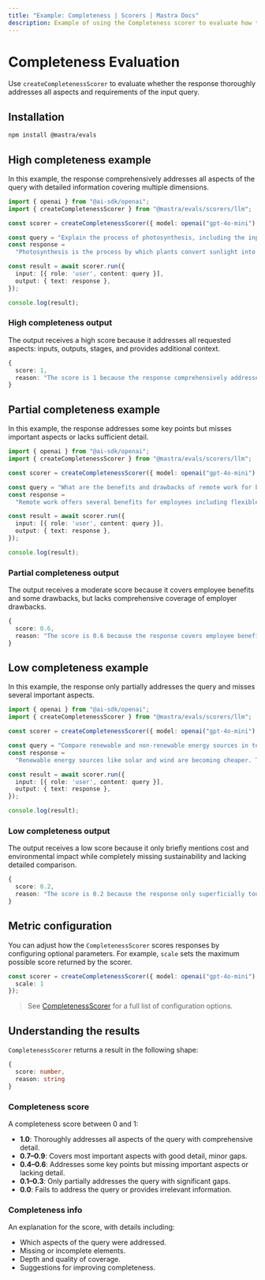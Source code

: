 ```yaml
---
title: "Example: Completeness | Scorers | Mastra Docs"
description: Example of using the Completeness scorer to evaluate how thoroughly responses address all aspects of a query.
---
```



# Completeness Evaluation

Use `createCompletenessScorer` to evaluate whether the response thoroughly addresses all aspects and requirements of the input query.

## Installation

```bash copy
npm install @mastra/evals
```

## High completeness example

In this example, the response comprehensively addresses all aspects of the query with detailed information covering multiple dimensions.

```typescript filename="src/example-high-completeness.ts" showLineNumbers copy
import { openai } from "@ai-sdk/openai";
import { createCompletenessScorer } from "@mastra/evals/scorers/llm";

const scorer = createCompletenessScorer({ model: openai("gpt-4o-mini") });

const query = "Explain the process of photosynthesis, including the inputs, outputs, and stages involved.";
const response =
  "Photosynthesis is the process by which plants convert sunlight into chemical energy. Inputs: Carbon dioxide (CO2) from the air enters through stomata, water (H2O) is absorbed by roots, and sunlight provides energy captured by chlorophyll. The process occurs in two main stages: 1) Light-dependent reactions in the thylakoids convert light energy to ATP and NADPH while splitting water and releasing oxygen. 2) Light-independent reactions (Calvin cycle) in the stroma use ATP, NADPH, and CO2 to produce glucose. Outputs: Glucose (C6H12O6) serves as food for the plant, and oxygen (O2) is released as a byproduct. The overall equation is: 6CO2 + 6H2O + light energy → C6H12O6 + 6O2.";

const result = await scorer.run({
  input: [{ role: 'user', content: query }],
  output: { text: response },
});

console.log(result);
```

### High completeness output

The output receives a high score because it addresses all requested aspects: inputs, outputs, stages, and provides additional context.

```typescript
{
  score: 1,
  reason: "The score is 1 because the response comprehensively addresses all aspects of the query: it explains what photosynthesis is, lists all inputs (CO2, H2O, sunlight), describes both stages in detail (light-dependent and light-independent reactions), specifies all outputs (glucose and oxygen), and even provides the chemical equation. No significant aspects are missing."
}
```

## Partial completeness example

In this example, the response addresses some key points but misses important aspects or lacks sufficient detail.

```typescript filename="src/example-partial-completeness.ts" showLineNumbers copy
import { openai } from "@ai-sdk/openai";
import { createCompletenessScorer } from "@mastra/evals/scorers/llm";

const scorer = createCompletenessScorer({ model: openai("gpt-4o-mini") });

const query = "What are the benefits and drawbacks of remote work for both employees and employers?";
const response =
  "Remote work offers several benefits for employees including flexible schedules, no commuting time, and better work-life balance. It also reduces costs for office space and utilities for employers. However, remote work can lead to isolation and communication challenges for employees.";

const result = await scorer.run({
  input: [{ role: 'user', content: query }],
  output: { text: response },
});

console.log(result);
```

### Partial completeness output

The output receives a moderate score because it covers employee benefits and some drawbacks, but lacks comprehensive coverage of employer drawbacks.

```typescript
{
  score: 0.6,
  reason: "The score is 0.6 because the response covers employee benefits (flexibility, no commuting, work-life balance) and one employer benefit (reduced costs), as well as some employee drawbacks (isolation, communication challenges). However, it fails to address potential drawbacks for employers such as reduced oversight, team cohesion challenges, or productivity monitoring difficulties."
}
```

## Low completeness example

In this example, the response only partially addresses the query and misses several important aspects.

```typescript filename="src/example-low-completeness.ts" showLineNumbers copy
import { openai } from "@ai-sdk/openai";
import { createCompletenessScorer } from "@mastra/evals/scorers/llm";

const scorer = createCompletenessScorer({ model: openai("gpt-4o-mini") });

const query = "Compare renewable and non-renewable energy sources in terms of cost, environmental impact, and sustainability.";
const response =
  "Renewable energy sources like solar and wind are becoming cheaper. They're better for the environment than fossil fuels.";

const result = await scorer.run({
  input: [{ role: 'user', content: query }],
  output: { text: response },
});

console.log(result);
```

### Low completeness output

The output receives a low score because it only briefly mentions cost and environmental impact while completely missing sustainability and lacking detailed comparison.

```typescript
{
  score: 0.2,
  reason: "The score is 0.2 because the response only superficially touches on cost (renewable getting cheaper) and environmental impact (renewable better than fossil fuels) but provides no detailed comparison, fails to address sustainability aspects, doesn't discuss specific non-renewable sources, and lacks depth in all mentioned areas."
}
```

## Metric configuration

You can adjust how the `CompletenessScorer` scores responses by configuring optional parameters. For example, `scale` sets the maximum possible score returned by the scorer.

```typescript showLineNumbers copy
const scorer = createCompletenessScorer({ model: openai("gpt-4o-mini"), options: {
  scale: 1
});
```
> See [CompletenessScorer](/reference/scorers/completeness.mdx) for a full list of configuration options.

## Understanding the results

`CompletenessScorer` returns a result in the following shape:

```typescript
{
  score: number,
  reason: string
}
```

### Completeness score

A completeness score between 0 and 1:

- **1.0**: Thoroughly addresses all aspects of the query with comprehensive detail.
- **0.7–0.9**: Covers most important aspects with good detail, minor gaps.
- **0.4–0.6**: Addresses some key points but missing important aspects or lacking detail.
- **0.1–0.3**: Only partially addresses the query with significant gaps.
- **0.0**: Fails to address the query or provides irrelevant information.

### Completeness info

An explanation for the score, with details including:

- Which aspects of the query were addressed.
- Missing or incomplete elements.
- Depth and quality of coverage.
- Suggestions for improving completeness.

<GithubLink
  marginTop='mt-16'
  link="https://github.com/mastra-ai/mastra/blob/main/examples/basics/scorers/completeness"
/>
